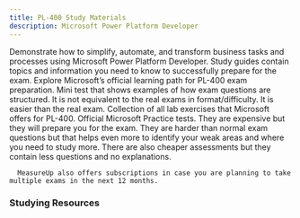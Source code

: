```yaml
---
title: PL-400 Study Materials
description: Microsoft Power Platform Developer
---
```


<LinkCard title="Explore additional resources below!" href="#studying-resources" />

<Card title="Get Started" icon="star"> 
  <LinkCard title="Exam PL-400: Microsoft Power Platform Developer" href="https://learn.microsoft.com/en-us/credentials/certifications/power-platform-developer-associate?WT.mc_id=studentamb_165290" target="_blank"/>
      Demonstrate how to simplify, automate, and transform business tasks and processes using Microsoft Power Platform Developer.
  <LinkCard title="PL-400 Study Guide" href="https://learn.microsoft.com/credentials/certifications/resources/study-guides/pl-400?WT.mc_id=studentamb_165290" target="_blank"/>
      Study guides contain topics and information you need to know to successfully prepare for the exam.
  <LinkCard title="Microsoft Learn" href="https://learn.microsoft.com/training/courses/pl-400t00/?WT.mc_id=studentamb_165290" target="_blank"/>
      Explore Microsoft’s official learning path for PL-400 exam preparation.
  <LinkCard title="Practice Assessment" href="https://learn.microsoft.com/certifications/exams/pl-400/practice/assessment?assessment-type=practice&assessmentId=66&WT.mc_id=studentamb_165290" target="_blank"/>
      Mini test that shows examples of how exam questions are structured. It is not equivalent to the real exams in format/difficulty. It is easier than the real exam.
  <LinkCard title="GitHub Labs" href="https://github.com/MicrosoftLearning/PL-400_Microsoft-Power-Platform-Developer/tree/master/Instructions/Labs" target="_blank"/>
      Collection of all lab exercises that Microsoft offers for PL-400.
</Card>

<Card title="MeasureUp Practice Tests" icon="open-book"> 
<CardGrid>
  <LinkCard title="MeasureUp Assessment" href="https://www.measureup.com/assessment-pl-400-microsoft-power-platform-developer.html#u44" target="_blank"/>
  <LinkCard title="MeasureUp Practice Test" href="https://www.measureup.com/microsoft-practice-test-pl-400-microsoft-power-platform-developer.html#u44" target="_blank"/>
</CardGrid>
  <LinkCard title="MeasureUp Subscriptions" href="https://www.measureup.com/subscription-plans-for-individuals#u44" target="_blank"/>
      Official Microsoft Practice tests. They are expensive but they will prepare you for the exam. They are harder than normal exam questions but that helps 
      even more to identify your weak areas and where you need to study more. There are also cheaper assessments but they contain less questions and no explanations.

      MeasureUp also offers subscriptions in case you are planning to take multiple exams in the next 12 months. 
</Card>


### Studying Resources

<Tabs>

  <TabItem label="Text">
  <CardGrid>
    <LinkCard title="Microsoft Learn" href="https://learn.microsoft.com/training/courses/pl-400t00/?WT.mc_id=studentamb_165290" target="_blank"/>
  </CardGrid>
  </TabItem>

  <TabItem label="Videos">
  <CardGrid>
    <LinkCard title="CRM Chap Exam Prep" href="https://youtube.com/playlist?list=PLAuip8FYPopS-eY6AbOBNBzA4XM0g2a6b" target="_blank"/>
    <LinkCard title="Microsoft Teams Learning Room by Julian Sharp (check the file tab once you have joined)" href="https://teams.microsoft.com/l/channel/19%3af47f5a017e9e44beb9340dfd21ac99ae%40thread.tacv2/Certification%2520Study%2520Groups?groupId=96c164d4-8ab0-400c-8f12-afeb32486a60&tenantId=b4c9f32e-da17-4ded-9c95-ce9da38f25d9" target="_blank"/>
    <LinkCard title="Microsoft Virtual Training Day - Rapidly Build Apps" href="https://events.microsoft.com/en-us/allevents/?language=English&clientTimeZone=1&search=Microsoft%20Power%20Platform%20Virtual%20Training%20Day:%20Rapidly%20Build%20Apps" target="_blank"/>
  </CardGrid>
  </TabItem>

  <TabItem label="Tests">
    <CardGrid>
      <LinkCard title="Microsoft Learn Practice Assessment" href="https://learn.microsoft.com/certifications/exams/pl-400/practice/assessment?assessment-type=practice&assessmentId=66&WT.mc_id=studentamb_165290" target="_blank"/>
      <LinkCard title="MeasureUp Assessment" href="https://www.measureup.com/assessment-pl-400-microsoft-power-platform-developer.html#u44" target="_blank"/>
      <LinkCard title="MeasureUp Practice Tests" href="https://www.measureup.com/microsoft-practice-test-pl-400-microsoft-power-platform-developer.html#u44" target="_blank"/>
      <LinkCard title="Whizlab Practice Tests" href="https://www.whizlabs.com/microsoft-power-platform-developer-pl400/" target="_blank"/>
    </CardGrid>
  </TabItem>

  <TabItem label="Paid">
  <CardGrid>
    <LinkCard title="Pluralsight Course" href="https://www.pluralsight.com/paths/microsoft-power-platform-developer-pl-400" target="_blank"/>
    <LinkCard title="LinkedIn Learning Course by Keith Atherton" href="https://www.linkedin.com/learning/cert-prep-power-platform-developer-associate-pl-400" target="_blank"/>
  </CardGrid>
  </TabItem>

  <TabItem label="Misc">
  <CardGrid>
  </CardGrid>
  </TabItem>

</Tabs>
